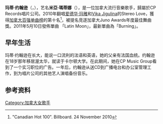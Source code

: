 {{Infobox musical artist <!-- See Wikipedia:WikiProject Musicians -->
| name = Mia Martina
| birth_name= Martine Johnson<ref name="cbc"/>
| image =File:Mia Martina in Miami.jpg
| caption =
| image_size =
| background =女歌手
| birth_place  ={{CAN}}[[新不伦瑞克省|新不伦瑞克省]]{{link-en|圣伊尼亚斯|Saint-Ignace, New Brunswick}}<ref name="cbc">{{cite web|last=Mersereau|first=Bob|title=New Brunswick Singer Martina Breaking Through In Dance Scene|url=http://www.cbc.ca/nb/mt/east-coast-music/2012/02/new-brunswick-singer-martina-breaking-through-in-dance-scene.html|work=East Coast Music with Bob Mersereau|publisher=[[Canadian_Broadcasting_Corporation|CBC New Brunswick]]|accessdate=9 October 2013|date=29 February 2012}}</ref>
| birth_date ={{Birth date and age|1982|01|14}} 
| genre = {{flatlist|
*[[舞曲|舞曲]]
*[[流行电音|流行电音]]
}}
| occupation = {{flatlist|
*[[歌手|歌手]]
*词曲作家
}}
| years_active = 2009至今
| label = CP Records
| associated_acts = [[Adrian_Sina|Adrian Sina]]
| website = [http://www.miamartina.com www.miamartina.com]
}}
'''玛蒂·约翰逊'''（{{lang-en|'''Martine Johnson'''}}，{{bd|1984年|1月14日||}}），艺名'''米亞·瑪蒂娜'''（{{lang-en|'''Mia Martina'''}}），是一位加拿大流行音樂歌手，歸屬於CP Records唱片公司。2010年翻唱[[爱德华·玛雅|爱德华·玛雅]]和[[Vika_Jigulina|Vika Jigulina]]的Stereo Love，獲得[[加拿大百强单曲榜|加拿大百强单曲榜]]的第十名<ref>"Canadian Hot 100". Billboard. 24 November 2010</ref>，被提名竞逐加拿大Juno Awards年度最佳舞曲獎。2011年5月10日發佈單曲 「Latin Moon」，最新單曲為「Burning」。

==早年生活==
玛蒂·约翰逊在{{link-en|圣伊尼亚斯|Saint-Ignace, New Brunswick}}长大，能说一口流利的法语和英语，她的父亲有法国血统。约翰逊在18岁那年移居渥太华，就读于卡尔顿大学。在此期间，她在CP Music Group看到了一个实习职位的广告。一年后，约翰逊从送CD到广播电台和办公室管理工作，到为唱片公司的其他艺人演唱备份音乐。

==参考资料==
<references/>

{{canada-bio-stub}}
[[Category:加拿大女歌手|Category:加拿大女歌手]]